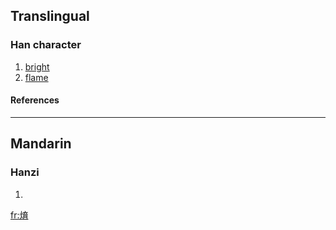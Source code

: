 ==Translingual==
===Han character===
{{Han char|rn=86|rad=火|as=08|sn=12|four=|canj=火卜戈月 (FYIB)}}
# [[bright]]
# [[flame]]
====References====
{{Han ref|kx=0675.090|dkj=19146|hdz=32211.010|uh=7134|ud=28980}}

----
==Mandarin==
===Hanzi===
{{cmn-hanzi|pin=[[shén]] ([[shen2]]), [[yù]] ([[yu4]])|wg=shen<sup>2</sup>, yü<sup>4</sup>}}
# {{defn|Mandarin}}

[[fr:焴]]
